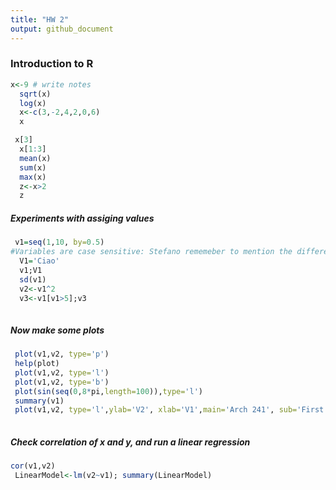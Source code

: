 ```yaml
---
title: "HW 2"
output: github_document
---
```


### Introduction to R 

```r
x<-9 # write notes
  sqrt(x)
  log(x)
  x<-c(3,-2,4,2,0,6)
  x
```
```r
 x[3]
  x[1:3]
  mean(x)
  sum(x)
  max(x)
  z<-x>2
  z
```

##### Experiments with assiging values

```r
 v1=seq(1,10, by=0.5) 
#Variables are case sensitive: Stefano rememeber to mention the difference between = and <-
  V1='Ciao'
  v1;V1
  sd(v1)
  v2<-v1^2
  v3<-v1[v1>5];v3
 
```

##### Now make some plots

```r
 plot(v1,v2, type='p')
 help(plot)
 plot(v1,v2, type='l')
 plot(v1,v2, type='b')
 plot(sin(seq(0,8*pi,length=100)),type='l')
 summary(v1)
 plot(v1,v2, type='l',ylab='V2', xlab='V1',main='Arch 241', sub='First plot')
 
```

##### Check correlation of x and y, and run a linear regression
```r
cor(v1,v2)
 LinearModel<-lm(v2~v1); summary(LinearModel)
```

